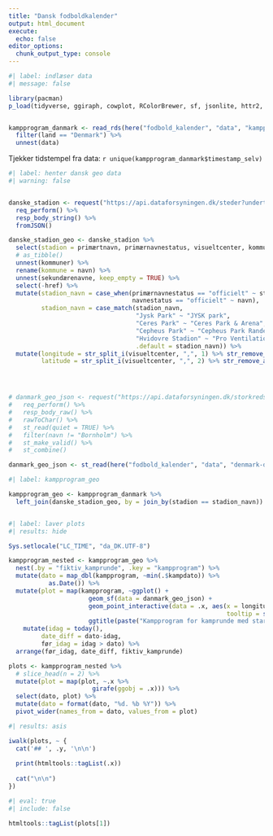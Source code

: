 ```yaml
---
title: "Dansk fodboldkalender"
output: html_document
execute: 
  echo: false
editor_options: 
  chunk_output_type: console
---
```



```r
#| label: indlæser data
#| message: false

library(pacman)
p_load(tidyverse, ggiraph, cowplot, RColorBrewer, sf, jsonlite, httr2, here)


kampprogram_danmark <- read_rds(here("fodbold_kalender", "data", "kampprogram.rds")) %>%
  filter(land == "Denmark") %>%
  unnest(data)

```

Tjekker tidstempel fra data: `r unique(kampprogram_danmark$timestamp_selv)`

```r
#| label: henter dansk geo data
#| warning: false


danske_stadion <- request("https://api.dataforsyningen.dk/steder?undertype=stadion") %>%
  req_perform() %>%
  resp_body_string() %>%
  fromJSON()

danske_stadion_geo <- danske_stadion %>%
  select(stadion = primærtnavn, primærnavnestatus, visueltcenter, kommuner, sekundærenavne) %>%
  # as_tibble()
  unnest(kommuner) %>%
  rename(kommune = navn) %>% 
  unnest(sekundærenavne, keep_empty = TRUE) %>% 
  select(-href) %>% 
  mutate(stadion_navn = case_when(primærnavnestatus == "officielt" ~ stadion,
                                  navnestatus == "officielt" ~ navn),
         stadion_navn = case_match(stadion_navn,
                                   "Jysk Park" ~ "JYSK park",
                                   "Ceres Park" ~ "Ceres Park & Arena",
                                   "Cepheus Park" ~ "Cepheus Park Randers",
                                   "Hvidovre Stadion" ~ "Pro Ventilation Arena",
                                   .default = stadion_navn)) %>% 
  mutate(longitude = str_split_i(visueltcenter, ",", 1) %>% str_remove_all("c|\\(") %>% as.numeric(),
         latitude = str_split_i(visueltcenter, ",", 2) %>% str_remove_all("\\)") %>% as.numeric())




# danmark_geo_json <- request("https://api.dataforsyningen.dk/storkredse?format=geojson") %>% 
#   req_perform() %>%
#   resp_body_raw() %>%
#   rawToChar() %>%
#   st_read(quiet = TRUE) %>%
#   filter(navn != "Bornholm") %>%
#   st_make_valid() %>% 
#   st_combine()

danmark_geo_json <- st_read(here("fodbold_kalender", "data", "denmark-detailed-boundary_896.geojson"), quiet = TRUE)

```


```r
#| label: kampprogram_geo

kampprogram_geo <- kampprogram_danmark %>% 
  left_join(danske_stadion_geo, by = join_by(stadion == stadion_navn))



```

```r
#| label: laver plots
#| results: hide

Sys.setlocale("LC_TIME", "da_DK.UTF-8")

kampprogram_nested <- kampprogram_geo %>% 
  nest(.by = "fiktiv_kamprunde", .key = "kampprogram") %>% 
  mutate(dato = map_dbl(kampprogram, ~min(.$kampdato)) %>% 
           as.Date()) %>% 
  mutate(plot = map(kampprogram, ~ggplot() +
                      geom_sf(data = danmark_geo_json) + 
                      geom_point_interactive(data = .x, aes(x = longitude, y = latitude,
                                                            tooltip = sprintf("%s<br/>%s&nbsp;%s",kamp, format(kampdato, "%d/%m-%Y"), kamptidspunkt))) + 
                      ggtitle(paste("Kampprogram for kamprunde med start:", format(unique(.x$min_ugedag), "%A %d %B %Y"))))) %>%
    mutate(idag = today(),
         date_diff = dato-idag,
         før_idag = idag > dato) %>% 
  arrange(før_idag, date_diff, fiktiv_kamprunde)

plots <- kampprogram_nested %>% 
  # slice_head(n = 2) %>%
  mutate(plot = map(plot, ~.x %>%
                       girafe(ggobj = .x))) %>%
  select(dato, plot) %>% 
  mutate(dato = format(dato, "%d. %b %Y")) %>% 
  pivot_wider(names_from = dato, values_from = plot)

```


::: {.panel-tabset .nav-pills}

```r
#| results: asis

iwalk(plots, ~ {
  cat('## ', .y, '\n\n')
  
  print(htmltools::tagList(.x))
  
  cat("\n\n")
})
```

:::

```r
#| eval: true
#| include: false

htmltools::tagList(plots[1])
```



